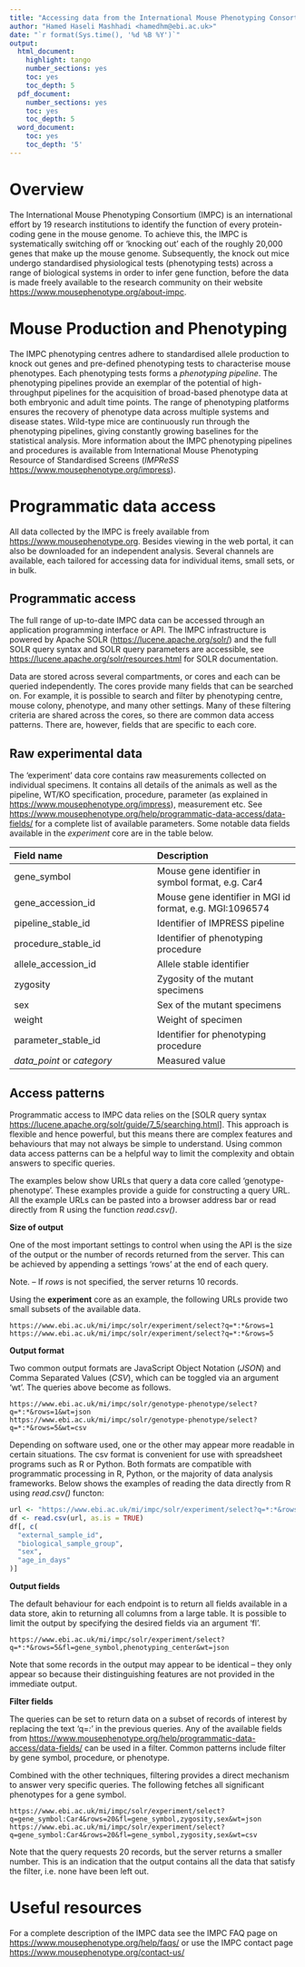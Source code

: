 ```yaml
---
title: "Accessing data from the International Mouse Phenotyping Consortium (IMPC) using application programming interface (API) endpoint"
author: "Hamed Haseli Mashhadi <hamedhm@ebi.ac.uk>"
date: "`r format(Sys.time(), '%d %B %Y')`"
output: 
  html_document:
    highlight: tango
    number_sections: yes
    toc: yes
    toc_depth: 5
  pdf_document: 
    number_sections: yes
    toc: yes
    toc_depth: 5
  word_document:
    toc: yes
    toc_depth: '5'
---
```




# Overview
The International Mouse Phenotyping Consortium (IMPC) is an international effort by 19 research institutions to identify the function of every protein-coding gene in the mouse genome. To achieve this, the IMPC is systematically switching off or ‘knocking out’ each of the roughly 20,000 genes that make up the mouse genome. Subsequently, the knock out mice undergo standardised physiological tests (phenotyping tests) across a range of biological systems in order to infer gene function, before the data is made freely available to the research community on their website <https://www.mousephenotype.org/about-impc>.


# Mouse Production and Phenotyping
The IMPC phenotyping centres adhere to standardised allele production to knock out genes and pre-defined phenotyping tests to characterise mouse phenotypes. Each phenotyping tests forms a *phenotyping pipeline*. The phenotyping pipelines provide an exemplar of the potential of high-throughput pipelines for the acquisition of broad-based phenotype data at both embryonic and adult time points. The range of phenotyping platforms ensures the recovery of phenotype data across multiple systems and disease states. Wild-type mice are continuously run through the phenotyping pipelines, giving constantly growing baselines for the statistical analysis. More information about the IMPC phenotyping pipelines and procedures is available from  International Mouse Phenotyping Resource of Standardised Screens (*IMPReSS* <https://www.mousephenotype.org/impress>).


# Programmatic data access
All data collected by the IMPC is freely available from <https://www.mousephenotype.org>. Besides viewing in the web portal, it can also be downloaded for an independent analysis. Several channels are available, each tailored for accessing data for individual items, small sets, or in bulk. 


## Programmatic access

The full range of up-to-date IMPC data can be accessed through an application programming interface or API. The IMPC infrastructure is powered by Apache SOLR (<https://lucene.apache.org/solr/>) and the full SOLR query syntax and SOLR query parameters are accessible, see <https://lucene.apache.org/solr/resources.html> for SOLR documentation.

Data are stored across several compartments, or cores and each can be queried independently. The cores provide many fields that can be searched on. For example, it is possible to search and filter by phenotyping centre, mouse colony, phenotype, and many other settings. Many of these filtering criteria are shared across the cores, so there are common data access patterns. There are, however, fields that are specific to each core.


## Raw experimental data
The ‘experiment’ data core contains raw measurements collected on individual specimens. It contains all details of the animals as well as the pipeline, WT/KO specification, procedure, parameter (as explained in <https://www.mousephenotype.org/impress>), measurement etc. See  <https://www.mousephenotype.org/help/programmatic-data-access/data-fields/> for a complete list of available parameters. Some notable data fields available in the *experiment* core are in the table below.

Field name |    Description
|:-------------|:-------------|
gene_symbol    | Mouse gene identifier in symbol format, e.g. Car4
gene_accession_id |    Mouse gene identifier in MGI id format, e.g. MGI:1096574
pipeline_stable_id    | Identifier of IMPRESS pipeline
procedure_stable_id    | Identifier of phenotyping procedure
allele_accession_id    | Allele stable identifier
zygosity    | Zygosity of the mutant specimens
sex    | Sex of the mutant specimens
weight    | Weight of specimen
parameter_stable_id    | Identifier for phenotyping procedure
*data_point* or *category* |    Measured value



## Access patterns
Programmatic access to IMPC data relies on the [SOLR query syntax <https://lucene.apache.org/solr/guide/7_5/searching.html>]. This approach is flexible and hence powerful, but this means there are complex features and behaviours that may not always be simple to understand. Using common data access patterns can be a helpful way to limit the complexity and obtain answers to specific queries. 

The examples below show URLs that query a data core called ‘genotype-phenotype’. These examples provide a guide for constructing a query URL. All the example URLs can be pasted into a browser address bar or read directly from R using the function *read.csv()*.

**Size of output**

One of the most important settings to control when using the API is the size of the output or the number of records returned from the server. This can be achieved by appending a settings ‘rows’ at the end of each query. 

Note. – If *rows* is not specified, the server returns 10 records.

Using the **experiment** core as an example, the following URLs provide two small subsets of the available data.

```
https://www.ebi.ac.uk/mi/impc/solr/experiment/select?q=*:*&rows=1
https://www.ebi.ac.uk/mi/impc/solr/experiment/select?q=*:*&rows=5
```

**Output format**

Two common output formats are JavaScript Object Notation (*JSON*) and Comma Separated Values (*CSV*), which can be toggled via an argument ‘wt’. The queries above become as follows.

```
https://www.ebi.ac.uk/mi/impc/solr/genotype-phenotype/select?q=*:*&rows=1&wt=json
https://www.ebi.ac.uk/mi/impc/solr/genotype-phenotype/select?q=*:*&rows=5&wt=csv
```

Depending on software used, one or the other may appear more readable in certain situations. The csv format is convenient for use with spreadsheet programs such as R or Python. Both formats are compatible with programmatic processing in R, Python, or the majority of data analysis frameworks. Below shows the examples of reading the data directly from R using  *read.csv()* functon:

```r
url <- "https://www.ebi.ac.uk/mi/impc/solr/experiment/select?q=*:*&rows=50&wt=csv&fq=parameter_stable_id:IMPC_BWT_001_001"
df <- read.csv(url, as.is = TRUE)
df[, c(
  "external_sample_id",
  "biological_sample_group",
  "sex",
  "age_in_days"
)]

```

**Output fields**

The default behaviour for each endpoint is to return all fields available in a data store, akin to returning all columns from a large table. It is possible to limit the output by specifying the desired fields via an argument ‘fl’.

```
https://www.ebi.ac.uk/mi/impc/solr/experiment/select?q=*:*&rows=5&fl=gene_symbol,phenotyping_center&wt=json
```

Note that some records in the output may appear to be identical – they only appear so because their distinguishing features are not provided in the immediate output.

**Filter fields**

The queries can be set to return data on a subset of records of interest by replacing the text ‘q=*:*’ in the previous queries. Any of the available fields from <https://www.mousephenotype.org/help/programmatic-data-access/data-fields/> can be used in a filter. Common patterns include filter by gene symbol, procedure, or phenotype. 

Combined with the other techniques, filtering provides a direct mechanism to answer very specific queries. The following fetches all significant phenotypes for a gene symbol.

```
https://www.ebi.ac.uk/mi/impc/solr/experiment/select?q=gene_symbol:Car4&rows=20&fl=gene_symbol,zygosity,sex&wt=json
https://www.ebi.ac.uk/mi/impc/solr/experiment/select?q=gene_symbol:Car4&rows=20&fl=gene_symbol,zygosity,sex&wt=csv
```
Note that the query requests 20 records, but the server returns a smaller number. This is an indication that the output contains all the data that satisfy the filter, i.e. none have been left out.



# Useful resources
For a complete description of the IMPC data see the IMPC FAQ page on <https://www.mousephenotype.org/help/faqs/> or use the IMPC contact page <https://www.mousephenotype.org/contact-us/>



